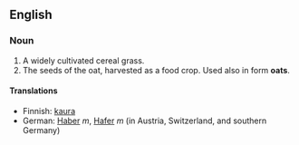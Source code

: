 == English ==
=== Noun ===

# A widely cultivated cereal grass. 
# The seeds of the oat, harvested as a food crop. Used also in form '''oats'''.

==== Translations ====

*Finnish: [[kaura]]
*German: [[Haber]] ''m'', [[Hafer]] ''m'' (in Austria, Switzerland, and southern Germany)